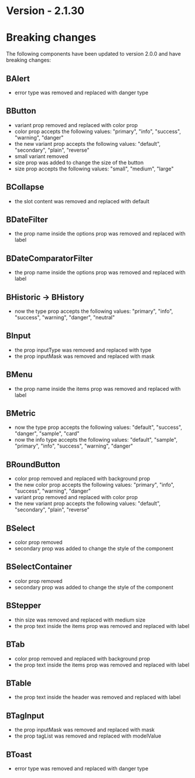 # Version - 2.1.30

# Breaking changes
The following components have been updated to version 2.0.0 and have breaking changes:

## BAlert
  - error type was removed and replaced with danger type

## BButton
  - variant prop removed and replaced with color prop
  - color prop accepts the following values: "primary", "info", "success", "warning", "danger"
  - the new variant prop accepts the following values: "default", "secondary", "plain", "reverse"
  - small variant removed
  - size prop was added to change the size of the button
  - size prop accepts the following values: "small", "medium", "large"

## BCollapse
  - the slot content was removed and replaced with default

## BDateFilter
  - the prop name inside the options prop was removed and replaced with label

## BDateComparatorFilter
  - the prop name inside the options prop was removed and replaced with label

## BHistoric -> BHistory
  - now the type prop accepts the following values: "primary", "info", "success", "warning", "danger", "neutral"

## BInput
  - the prop inputType was removed and replaced with type
  - the prop inputMask was removed and replaced with mask

## BMenu
  - the prop name inside the items prop was removed and replaced with label

## BMetric
  - now the type prop accepts the following values: "default", "success", "danger", "sample", "card"
  - now the info type accepts the following values: "default", "sample", "primary", "info", "success", "warning", "danger"

## BRoundButton
  - color prop removed and replaced with background prop
  - the new color prop accepts the following values: "primary", "info", "success", "warning", "danger"
  - variant prop removed and replaced with color prop
  - the new variant prop accepts the following values: "default", "secondary", "plain", "reverse"

## BSelect
  - color prop removed
  - secondary prop was added to change the style of the component

## BSelectContainer
  - color prop removed
  - secondary prop was added to change the style of the component

## BStepper
  - thin size was removed and replaced with medium size
  - the prop text inside the items prop was removed and replaced with label

## BTab
  - color prop removed and replaced with background prop
  - the prop text inside the items prop was removed and replaced with label

## BTable
  - the prop text inside the header was removed and replaced with label

## BTagInput
  - the prop inputMask was removed and replaced with mask
  - the prop tagList was removed and replaced with modelValue

## BToast
  - error type was removed and replaced with danger type